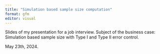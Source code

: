 ```yaml
---
title: "Simulation based sample size computation"
format: gfm
editor: visual
---
```


Slides of my presentation for a job interview.
Subject of the business case: Simulation based sample size with Type I and Type II error control.


May 23th, 2024.